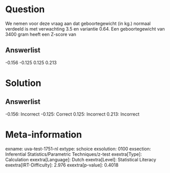 Question
========

We nemen voor deze vraag aan dat geboortegewicht (in kg.) normaal
verdeeld is met verwachting 3.5 en variantie 0.64. Een geboortegewicht
van 3400 gram heeft een Z-score van

Answerlist
----------

-0.156
-0.125
0.125
0.213

Solution
========

Answerlist
----------

-0.156: Incorrect
-0.125: Correct
0.125: Incorrect
0.213: Incorrect

Meta-information
================
exname: uva-test-1751-nl
extype: schoice
exsolution: 0100
exsection: Inferential Statistics/Parametric Techniques/z-test
exextra[Type]: Calculation
exextra[Language]: Dutch
exextra[Level]: Statistical Literacy
exextra[IRT-Difficulty]: 2.976
exextra[p-value]: 0.4018
